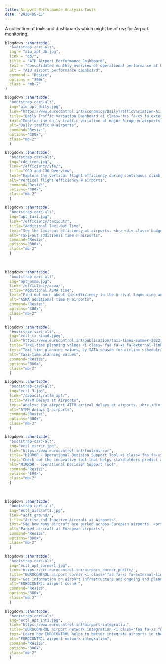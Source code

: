 ```yaml
---
title: Airport Performance Analysis Tools
date: '2020-05-15'
---
```

A collection of tools and dashboards which might be of use for Airport monitoring. 
<br>

::: {class="container"}
:::: {class="row"}
::::: {class="card-deck"}

```r
blogdown::shortcode(
  "bootstrap-card-alt",
  img = "aiu_apt_db.jpg",
  link = "db/",
  title = "AIU Airport Performance Dashboard",
  text = "Consolidated monthly overview of operational performance at European airports across a wide spectrum of indicators. <br> <div class='badge-container'><span class='badge badge-secondary'>General Performance</span></div>",
  alt = "AIU airport performance dashboard",
  command = "Resize",
  options = "300x",
  class = "mb-2"
)
```


```r
blogdown::shortcode(
  "bootstrap-card-alt",
  img="aiu_apt_daily.jpg",
  link="https://www.eurocontrol.int/Economics/DailyTrafficVariation-Airports.html",
  title="Daily Traffic Variation Dashboard <i class='fas fa-xs fa-external-link-alt'></i>",
  text="Monitor the daily traffic variation at major European airports. <br> <div class='badge-container'><span class='badge badge-primary'>Traffic</span></div>", 
  alt="Daily traffic @ airports", 
  command="Resize", 
  options="300x", 
  class="mb-2"
  )
```




```r
blogdown::shortcode(
  "bootstrap-card-alt",
  img="cdo_icon.jpg",
  link="/efficiency/vfe/",
  title="CCO and CDO Overview",
  text="Explore the vertical flight efficiency during continuous climb (CCO) and descent (CDO) operations. <br> <div class='badge-container'><span class='badge badge-info'>Efficiency</span></div>", 
  alt="Vertical flight efficiency @ airports", 
  command="Resize", 
  options="300x", 
  class="mb-2"
  )
```

```r
blogdown::shortcode(
  "bootstrap-card-alt",
  img="apt_taxi.jpg",
  link="/efficiency/taxiout/",
  title="Additional Taxi-Out Time",
  text="See the taxi-out efficiency at airports. <br> <div class='badge-container'><span class='badge badge-info'>Efficiency</span></div>", 
  alt="Taxi-out additional time @ airports", 
  command="Resize", 
  options="300x", 
  class="mb-2"
  )
```

:::::
::::
:::

<br>

::: {class="container"}
:::: {class="row"}
::::: {class="card-deck"}


```r
blogdown::shortcode(
  "bootstrap-card-alt",
  img="apt_asma.jpg",
  link="/efficiency/asma/",
  title="Additional ASMA time",
  text="Find out more about the efficiency in the Arrival Sequencing and Metering Area (ASMA) around airports. <br> <div class='badge-container'><span class='badge badge-info'>Efficiency</span></div>", 
  alt="ASMA additional time @ airports", 
  command="Resize", 
  options="300x", 
  class="mb-2"
  )
```


```r
blogdown::shortcode(
  "bootstrap-card-alt",
  img="ectl_tx_stand.jpeg",
  link="https://www.eurocontrol.int/publication/taxi-times-summer-2022",
  title="Taxi-time planning values <i class='fas fa-xs fa-external-link-alt'></i>",
  text="Taxi time planning values, by IATA season for airline schedulers. <br> <div class='badge-container'><span class='badge badge-warning'>Capacity & Delays</span></div>", 
  alt="Taxi-time planning values", 
  command="Resize", 
  options="300x", 
  class="mb-2"
  )
```

```r
blogdown::shortcode(
  "bootstrap-card-alt",
  img="ectl_3.jpg",
  link="/capacity/atfm_apt/",
  title="ATFM Delays at Airports",
  text="Analyse the airport ATFM arrival delays at airports. <br> <div class='badge-container'><span class='badge badge-warning'>Capacity & Delays</span></div>", 
  alt="ATFM delays @ airports", 
  command="Resize", 
  options="300x", 
  class="mb-2"
  )
```

```r
blogdown::shortcode(
  "bootstrap-card-alt",
  img="ectl_mirror.jpg",
  link="https://www.eurocontrol.int/tool/mirror",
  title="MIRROR - Operational Decision Support Tool <i class='fas fa-xs fa-external-link-alt'></i>",
  text="Check out the innovative tool that helps stakeholders predict and mitigate delays. <br> <div class='badge-container'><span class='badge badge-warning'>Capacity & Delays</span></div>", 
  alt="MIRROR - Operational Decision Support Tool", 
  command="Resize", 
  options="300x", 
  class="mb-2"
  )
```

:::::
::::
:::

<br>

::: {class="container"}
:::: {class="row"}
::::: {class="card-deck"}

```r
blogdown::shortcode(
  "bootstrap-card-alt",
  img="ectl_aircraft1.jpg",
  link="acft_ground/",
  title="Active and Inactive Aircraft at Airports",
  text="See how many aircraft are parked across European airports. <br> <div class='badge-container'><span class='badge badge-secondary'>General Performance</span></div>", 
  alt="Parked aircraft at European airports", 
  command="Resize", 
  options="300x", 
  class="mb-2"
  )
```


```r
blogdown::shortcode(
  "bootstrap-card-alt",
  img="ectl_apt_corner1.jpg",
  link="https://ext.eurocontrol.int/airport_corner_public/",
  title="EUROCONTROL airport corner <i class='fas fa-xs fa-external-link-alt'></i>",
  text="Get information on airport infrastructure and ongoing and planned activities. <div class='badge-container'><span class='badge badge-secondary'>General Performance</span></div>", 
  alt="EUROCONTROL airport corner", 
  command="Resize", 
  options="300x", 
  class="mb-2"
  )
```

```r
blogdown::shortcode(
  "bootstrap-card-alt",
  img="ectl_apt_int1.jpg",
  link="https://www.eurocontrol.int/airport-integration",
  title="EUROCONTROL airport network integration <i class='fas fa-xs fa-external-link-alt'></i>",
  text="Learn how EUROCONTROL helps to better integrate airports in the ATM network. <br> <div class='badge-container'><span class='badge badge-secondary'>General Performance</span></div>", 
  alt="EUROCONTROL airport network integration", 
  command="Resize", 
  options="300x", 
  class="mb-2"
  )
```


:::::
::::
:::

<style>
.card-deck .card .badge-container {
  position: absolute;
  bottom: 0.75rem;
  left: 1.2rem;
  display: block;
}
</style>


<script>
    function resizeIframe(obj) {
      obj.style.height = obj.contentWindow.document.documentElement.scrollHeight + 'px';
    }
  </script>
<style type="text/css">
.img-responsive {
    margin: 0 auto;
    max-width: 75%
}

.resp-container {
    position: relative;
    overflow: hidden;
    padding-top: 60.0%;
}

.resp-iframe {
    position: absolute;
    top: 0;
    left: 0;
    width: 100%;
    height: 150%;
    border: 0;
}
</style>